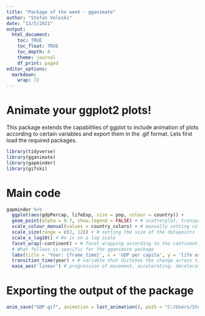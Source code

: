 ```yaml
---
title: "Package of the week - gganimate"
author: "Stefan Veleski"
date: "13/5/2021"
output:
  html_document:
    toc: TRUE
    toc_float: TRUE
    toc_depth: 4
    theme: journal
    df_print: paged
editor_options:
  markdown:
    wrap: 72
---
```


# Animate your ggplot2 plots!

This package extends the capabilities of ggplot to include animation
of plots according to certain variables and export them in the .gif
format. Lets first load the required packages.

```r
library(tidyverse)
library(gganimate)
library(gapminder)
library(gifski)
```

# Main code

```r
gapminder %>% 
  ggplot(aes(gdpPercap, lifeExp, size = pop, colour = country)) + 
  geom_point(alpha = 0.7, show.legend = FALSE) + # scatterplot, transparency, no legend
  scale_colour_manual(values = country_colors) + # manually setting colors to those in gapminder pckg
  scale_size(range = c(2, 12)) + # setting the size of the datapoints
  scale_x_log10() + #x is on a log scale
  facet_wrap(~continent) + # facet wrapping according to the continent
  # What follows is specific for the gganimate package
  labs(title = 'Year: {frame_time}', x = 'GDP per capita', y = 'life expectancy') +
  transition_time(year) + # variable that dictates the change across time
  ease_aes('linear') # progression of movement, accelerating, decelerating, or linear
```

# Exporting the output of the package

```r
anim_save("GDP.gif", animation = last_animation(), path = "C:/Users/Stefan/OneDrive - MUNI/Github/R-for-students-of-literature")
```
